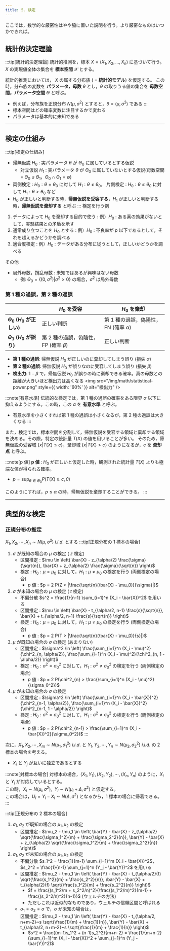 ```yaml
---
title: 5. 検定
---
```


ここでは，数学的な厳密性はやや脇に置いた説明を行う。より厳密なものはいつかできれば。

## 統計的決定理論
:::tip[統計的決定理論]
統計的推測を，標本 $X = (X_1, X_2, \ldots, X_n)$ に基づいて行う。$X$ の実現値全体の集合を **標本空間** $\mathcal{X}$ とする。

統計的推測においては， $X$ の属する分布族 ( = **統計的モデル**) を仮定する。
この時，分布族の変数を **パラメータ，母数** $\theta$ とし，$\theta$ の取りうる値の集合を **母数空間，パラメータ空間** $\Theta$ と呼ぶ。
- 例えば，分布族を正規分布 $N(\mu, \sigma^2)$ とすると，$\theta = (\mu, \sigma^2)$ である
:::
- 標本空間はどの確率変数に注目するかで変わる
- パラメータは基本的に未知である

---
## 検定の仕組み
:::tip[検定の仕組み]
- 帰無仮説 $H_0$ : 実パラメータ $\theta$ が $\Theta_0$ に属しているとする仮説
    - 対立仮説 $H_1$ : 実パラメータ $\theta$ が $\Theta_0$ に属していないとする仮説(母数空間 = $\Theta_0 \cup \Theta_1$，$\Theta_0 \cap \Theta_1 = \emptyset$)
- 両側検定 : $H_0 : \theta = \theta_0$ に対して $H_1 : \theta \neq \theta_0$，
片側検定 : $H_0 : \theta \leq \theta_0$ に対して $H_1 : \theta > \theta_0$ など
- $H_0$ が正しいと判断する時，**帰無仮説を受容する**，$H_1$ が正しいと判断する時，**帰無仮説を棄却する** と呼ぶ
:::
検定を行う例
1. データによって $H_0$ を棄却する目的で使う : 例）$H_0$ : ある薬の効果がないとして，実験結果との矛盾を示す
2. 通常成り立つことを $H_0$ とする : 例）$H_0$ : 不良率が $p$ 以下であるとして，それを超えるかどうかを調べる
3. 適合度検定 : 例）$H_0$ : データがある分布に従うとして，正しいかどうかを調べる

その他
- 局外母数，撹乱母数 : 未知ではあるが興味はない母数
    - 例: $\Theta_0 = \{(0, \sigma^2) | \sigma^2 > 0\}$ の場合，$\sigma^2$ は局外母数

### 第 1 種の過誤，第 2 種の過誤
|                        | **$H_0$ を受容**         | **$H_0$ を棄却**         |
|------------------------|--------------------------|--------------------------|
| **$\Theta_0$ ($H_0$ が正しい)** | 正しい判断               | 第 1 種の過誤，偽陽性，FN (確率 $\alpha$)|
| **$\Theta_1$ ($H_0$ が誤り)**   | 第 2 種の過誤，偽陰性，FP (確率 $\beta$) | 正しい判断               |

- **第 1 種の過誤**: 帰無仮説 $H_0$ が正しいのに棄却してしまう誤り (損失 $\alpha$)
- **第 2 種の過誤**: 帰無仮説 $H_0$ が誤りなのに受容してしまう誤り (損失 $\beta$)
- **検出力**: $1 - \beta$ で，帰無仮説 $H_0$ が誤りの時に棄却できる確率。真の母数との距離が大きいほど検出力は高くなる
<img src="/img/math/statistical-power.png" style={{ width: '60%' }} alt="検出力" />

:::note[有意水準]
伝統的な検定では，第 1 種の過誤の確率をある限界 $\alpha$ 以下に抑えるようにする。この時，この $\alpha$ を **有意水準** と呼ぶ。
- 有意水準を小さくすれば第 1 種の過誤は小さくなるが，第 2 種の過誤は大きくなる
:::

また，検定では，標本空間を分割して，帰無仮説を受容する領域と棄却する領域を決める。その際，特定の統計量 $T(X)$ の値を用いることが多い。
そのため，帰無仮説の受容域 $\{x | T(X) \leq c\}$，棄却域 $\{x | T(X) > c\}$ のようになるが，$c$ を **棄却点** と呼ぶ。

:::note[p 値]
**p 値** : $H_0$ が正しいと仮定した時，観測された統計量 $T(X)$ よりも極端な値が得られる確率。
- $p = \sup_{\theta \in \Theta_0} P(T(X) \geq c, \theta)$

このようにすれば，$p \leq \alpha$ の時，帰無仮説を棄却することができる。
:::

---
## 典型的な検定
### 正規分布の推定
$X_1, X_2, \cdots, X_n \sim N(\mu, \sigma^2)~i.i.d.$ とする
:::tip[正規分布の 1 標本の場合]
1. $\sigma$ が既知の場合の $\mu$ の検定 ( $z$ 検定)
    - 区間推定 : $\mu \in \left( \bar{X} - z_{\alpha/2} \frac{\sigma}{\sqrt{n}}, \bar{X} + z_{\alpha/2} \frac{\sigma}{\sqrt{n}} \right)$
    - 検定 : $H_0 : \mu = \mu_0$ に対して，$H_1 : \mu \neq \mu_0$ の検定を行う (両側検定の場合)
        - $p$ 値 : $p = 2 P(Z > |\frac{\sqrt{n}(\bar{X} - \mu_0)}{\sigma}|)$
2. $\sigma$ が未知の場合の $\mu$ の検定 ( $t$ 検定)
    - 不偏分散 $s^2 = \frac{1}{n-1} \sum_{i=1}^n (X_i - \bar{X})^2$ を用いる
    - 区間推定 : $\mu \in \left( \bar{X} - t_{\alpha/2, n-1} \frac{s}{\sqrt{n}}, \bar{X} + t_{\alpha/2, n-1} \frac{s}{\sqrt{n}} \right)$
    - 検定 : $H_0 : \mu = \mu_0$ に対して，$H_1 : \mu \neq \mu_0$ の検定を行う (両側検定の場合)
        - $p$ 値 : $p = 2 P(T > |\frac{\sqrt{n}(\bar{X} - \mu_0)}{s}|)$
3. $\mu$ が既知の場合の $\sigma$ の検定 (あまりない)
    - 区間推定 : $\sigma^2 \in \left( \frac{\sum_{i=1}^n (X_i - \mu)^2}{\chi^2_{n, \alpha/2}}, \frac{\sum_{i=1}^n (X_i - \mu)^2}{\chi^2_{n, 1 - \alpha/2}} \right)$
    - 検定 : $H_0 : \sigma^2 = \sigma_0^2$ に対して，$H_1 : \sigma^2 \neq \sigma_0^2$ の検定を行う (両側検定の場合)
        - $p$ 値 : $p = 2 P(\chi^2_{n} > \frac{\sum_{i=1}^n (X_i - \mu)^2}{\sigma_0^2})$
4. $\mu$ が未知の場合の $\sigma$ の検定
    - 区間推定 : $\sigma^2 \in \left( \frac{\sum_{i=1}^n (X_i - \bar{X})^2}{\chi^2_{n-1, \alpha/2}}, \frac{\sum_{i=1}^n (X_i - \bar{X})^2}{\chi^2_{n-1, 1 - \alpha/2}} \right)$
    - 検定 : $H_0 : \sigma^2 = \sigma_0^2$ に対して，$H_1 : \sigma^2 \neq \sigma_0^2$ の検定を行う (両側検定の場合)
        - $p$ 値 : $p = 2 P(\chi^2_{n-1} > \frac{\sum_{i=1}^n (X_i - \bar{X})^2}{\sigma_0^2})$
:::

次に，$X_1, X_2, \cdots, X_m \sim N(\mu_1, \sigma_1^2)~i.i.d.$ と $Y_1, Y_2, \cdots, Y_n \sim N(\mu_2, \sigma_2^2)~i.i.d.$ の 2 標本の場合を考える。
- $X_i$ と $Y_j$ が互いに独立であるとする

:::note[対標本の場合]
対標本の場合，$(X_1, Y_1), (X_2, Y_2), \cdots, (X_n, Y_n)$ のように，$X_i$ と $Y_i$ が対応しているとする。  
この時，$X_i \sim N(\mu_i, \sigma^2),~~ Y_i \sim N(\mu_i + \Delta, \sigma^2)$ と仮定する。  
この場合は，$U_i = Y_i - X_i \sim N(\Delta, \sigma^2)$ となるから，1 標本の場合に帰着できる。
:::

:::tip[正規分布の 2 標本の場合]
1. $\sigma_1, \sigma_2$ が既知の場合の $\mu_1, \mu_2$ の検定
    - 区間推定 : $\mu_2 - \mu_1 \in \left( \bar{Y} - \bar{X} - z_{\alpha/2} \sqrt{\frac{\sigma_1^2}{m} + \frac{\sigma_2^2}{n}}, \bar{Y} - \bar{X} + z_{\alpha/2} \sqrt{\frac{\sigma_1^2}{m} + \frac{\sigma_2^2}{n}} \right)$
2. $\sigma_1, \sigma_2$ が未知の場合の $\mu_1, \mu_2$ の検定
    - 不偏分散 $s_1^2 = \frac{1}{m-1} \sum_{i=1}^m (X_i - \bar{X})^2$，$s_2^2 = \frac{1}{n-1} \sum_{j=1}^n (Y_j - \bar{Y})^2$ を用いる
    - 区間推定 : $\mu_2 - \mu_1 \in \left( \bar{Y} - \bar{X} - t_{\alpha/2}(f) \sqrt{\frac{s_1^2}{m} + \frac{s_2^2}{n}}, \bar{Y} - \bar{X} + t_{\alpha/2}(f) \sqrt{\frac{s_1^2}{m} + \frac{s_2^2}{n}} \right)$
        - $f = \frac{(s_1^2/m + s_2^2/n)^2}{\frac{(s_1^2/m)^2}{m-1} + \frac{(s_2^2/n)^2}{n-1}}$ (ウェルチの方法)
        - ただしこれは近似的なものであり，ウェルチの信頼区間と呼ばれる
    - $\sigma_1 = \sigma_2 = \sigma$ で，$\sigma$ が未知の場合は，  
    区間推定 : $\mu_2 - \mu_1 \in \left( \bar{Y} - \bar{X} - t_{\alpha/2, n+m-2}~s \sqrt{\frac{1}{m} + \frac{1}{n}}, \bar{Y} - \bar{X} + t_{\alpha/2, n+m-2}~s \sqrt{\frac{1}{m} + \frac{1}{n}} \right)$
        - $s^2 = \frac{(m-1)s_1^2 + (n-1)s_2^2}{m+n-2} = \frac{1}{m+n-2} (\sum_{i=1}^m (X_i - \bar{X})^2 + \sum_{j=1}^n (Y_j - \bar{Y})^2)$
